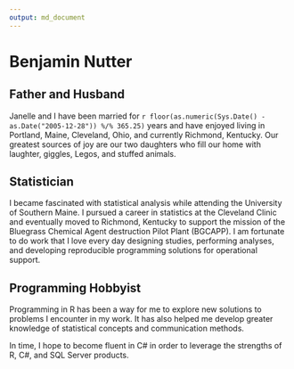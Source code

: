 ```yaml
---
output: md_document
---
```


# Benjamin Nutter

## Father and Husband

Janelle and I have been married for `r floor(as.numeric(Sys.Date() - as.Date("2005-12-28")) %/% 365.25)` years and have enjoyed living in Portland, Maine, Cleveland, Ohio, and currently Richmond, Kentucky. Our greatest sources of joy are our two daughters who fill our home with laughter, giggles, Legos, and stuffed animals.

## Statistician

I became fascinated with statistical analysis while attending the University of Southern Maine.  I pursued a career in statistics at the Cleveland Clinic and eventually moved to Richmond, Kentucky to support the mission of the Bluegrass Chemical Agent destruction Pilot Plant (BGCAPP).  I am fortunate to do work that I love every day designing studies, performing analyses, and developing reproducible programming solutions for operational support.

## Programming Hobbyist

Programming in R has been a way for me to explore new solutions to problems I encounter in my work. It has also helped me develop greater knowledge of statistical concepts and communication methods.  

In time, I hope to become fluent in C# in order to leverage the strengths of R, C#, and SQL Server products.